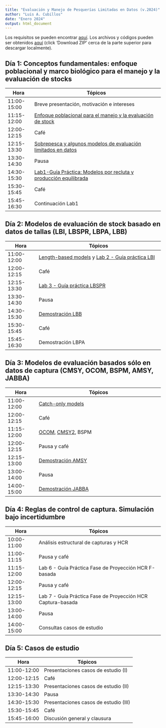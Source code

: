 ```yaml
---
title: "Evaluación y Manejo de Pesquerías Limitadas en Datos (v.2024)"
author: "Luis A. Cubillos"
date: "Enero 2024"
output: html_document
---
```


Los requisitos se pueden encontrar [aquí](https://luisacubillos.github.io/EvalManPesqLim2024/index.html#Requisitos). Los archivos y códigos pueden ser obtenidos [aquí](https://github.com/LuisACubillos/EvalManPesqLim2024) (click 'Download ZIP' cerca de la parte superior para descargar localmente).

## Día 1: Conceptos fundamentales: enfoque poblacional y marco biológico para el manejo y la evaluación de stocks

Hora  | Tópicos
----------- | ----------------------------------------------------
11:00-15:00 | Breve presentación, motivación e intereses
11:15-12:00 | [Enfoque poblacional para el manejo y la evaluación de stock](https://luisacubillos.github.io/EvalManPesqLim2024/Clases/Dia1_Clase1_Intro_Gnrl.pdf)
12:00-12:15 | Café
12:15-13:30 | [Sobrepesca y algunos modelos de evaluación limitados en datos](https://luisacubillos.github.io/EvalManPesqLim2024/Clases/Dia1_Clase2_Sobrepesca_ModEvalStock.pdf)
13:30-14:30 | Pausa
14:30-15:30 | [Lab1-Guía Práctica: Modelos por recluta y producción equilibrada](https://luisacubillos.github.io/EvalManPesqLim2024/Lab/Lab1-GuaPractica-Modelos_por_recluta_y_produccion_equilibrada.pdf)
15:30-15:45 | Café
15:45-16:30 | Continuación Lab1

## Día 2: Modelos de evaluación de stock basado en datos de tallas (LBI, LBSPR, LBPA, LBB)

Hora  | Tópicos
------------- | ----------------------------------------------------
11:00-12:00 | [Length-based models](https://luisacubillos.github.io/EvalManPesqLim2024/Clases/Dia2_Clase3_ModelosTalla-Basados.pdf) y [Lab 2 - Guía práctica LBI](https://luisacubillos.github.io/EvalManPesqLim2024/Lab/Lab2_Guia_Practica_LBI.pdf)
12:00-12:15 | Café
12:15-13:30 | [Lab 3 - Guía práctica LBSPR](https://luisacubillos.github.io/EvalManPesqLim2024/Lab/Lab3_Guia_Practica_LBSPR.pdf)
13:30-14:30 | Pausa
14:30-15:30 | [Demostración LBB](https://github.com/LuisACubillos/EvalManPesqLim2024/Lab/tree/main/LBB)
15:30-15:45 | Café
15:45-16:30 | Demostración LBPA

## Día 3: Modelos de evaluación basados sólo en datos de captura (CMSY, OCOM, BSPM, AMSY, JABBA)

Hora  | Tópicos
------------- | ----------------------------------------------------
11:00-12:00 | [Catch-only models](https://luisacubillos.github.io/EvalManPesqLim2024/Clases/Dia3_Clase4_ModelosCaptura-Basados.pdf)
12:00-12:15 | Café
11:15-12:00 | [OCOM](https://github.com/LuisACubillos/EvalManPesqLim2024/tree/main/Lab/OCOM), [CMSY2](https://github.com/LuisACubillos/EvalManPesqLim2024/tree/main/Lab/CMSY2), BSPM
12:00-12:15 | Pausa y café
12:15-13:00 | [Demostración AMSY](https://github.com/LuisACubillos/EvalManPesqLim2024/tree/main/Lab/AMSY)
13:00-14:00 | Pausa
14:00-15:00 | [Demostración JABBA](https://github.com/LuisACubillos/EvalManPesqLim2024/tree/main/Lab/Jabba)

## Día 4: Reglas de control de captura. Simulación bajo incertidumbre

Hora  | Tópicos
------------- | ----------------------------------------------------
10:00-11:00 | Análisis estructural de capturas y HCR
11:00-11:15 | Pausa y café
11:15-12:00 | Lab 6 - Guía Práctica Fase de Proyección HCR F-basada
12:00-12:15 | Pausa y café
12:15-13:00 | Lab 7 - Guía Práctica Fase de Proyección HCR Captura-basada
13:00-14:00 | Pausa
14:00-15:00 | Consultas casos de estudio

## Día 5: Casos de estudio

Hora  | Tópicos
------------- | ----------------------------------------------------
11:00-12:00 | Presentaciones casos de estudio (I)
12:00-12:15 | Café
12:15-13:30 | Presentaciones casos de estudio (II)
13:30-14:30 | Pausa
14:30-15:30 | Presentaciones casos de estudio (III)
15:30-15:45 | Café
15:45-16:00 | Discusión general y clausura
